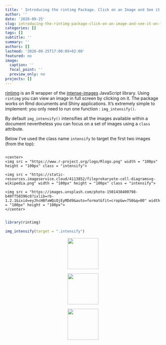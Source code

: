 ```yaml
---
title: ' Introducing the rintimg Package. Click on an Image and See it on Full Screen.'
author: ''
date: '2020-09-25'
slug: introducing-the-rintimg-package-click-on-an-image-and-see-it-on-full-screen
categories: []
tags: []
subtitle: ''
summary: ''
authors: []
lastmod: '2020-09-25T17:00:09+02:00'
featured: no
image:
  caption: ''
  focal_point: ''
  preview_only: no
projects: []
---
```




[rintimg](https://github.com/feddelegrand7/rintimg) is an R wrapper of the [intense-images](https://github.com/tholman/intense-images) JavaScript library. Using `rintimg` you can view an image in full screen by clicking on it. The package works on Rmd documents and Shiny applications. It's extremely simple to implement: you only need to run one function : `img_intensify()`. 



By default `img_intensify()` intensifies all the images available within a document nevertheless you can focus on a set of images using a `class` attribute. 

Below I've used the class name `intensify` to target the first two images (from the top):

```{}

<center>
<img src = "https://www.r-project.org/logo/Rlogo.png" width = "100px" height = "100px" class = "intensify">

<img src = "https://static-resources.imageservice.cloud/4113852/fileprokaryote-cell-diagramsvg-wikipedia.png" width = "100px" height = "100px" class = "intensify">

<img src = "https://images.unsplash.com/photo-1501438400798-b40ff50396c8?ixlib=rb-1.2.1&ixid=eyJhcHBfaWQiOjEyMDd9&auto=format&fit=crop&w=750&q=80" width = "100px" height = "100px">
</center>


```


```r

library(rintimg)

img_intensify(target = ".intensify")

```


<center>
<img src = "https://www.r-project.org/logo/Rlogo.png" width = "100px" height = "100px" class = "intensify">

<img src = "https://static-resources.imageservice.cloud/4113852/fileprokaryote-cell-diagramsvg-wikipedia.png" width = "100px" height = "100px" class = "intensify">

<img src = "https://images.unsplash.com/photo-1501438400798-b40ff50396c8?ixlib=rb-1.2.1&ixid=eyJhcHBfaWQiOjEyMDd9&auto=format&fit=crop&w=750&q=80" width = "100px" height = "100px">
</center>